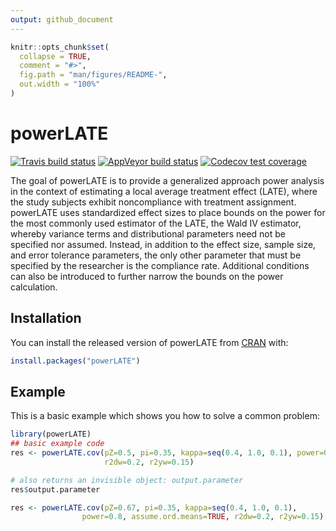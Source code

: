 ```yaml
---
output: github_document
---
```


<!-- README.md is generated from README.Rmd. Please edit that file -->

```r
knitr::opts_chunk$set(
  collapse = TRUE,
  comment = "#>",
  fig.path = "man/figures/README-",
  out.width = "100%"
)
```

# powerLATE

<!-- badges: start -->
[![Travis build status](https://travis-ci.com/EddieYang211/powerLATE.svg?branch=master)](https://travis-ci.com/EddieYang211/powerLATE)
[![AppVeyor build status](https://ci.appveyor.com/api/projects/status/github/EddieYang211/powerLATE?branch=master&svg=true)](https://ci.appveyor.com/project/EddieYang211/powerLATE)
[![Codecov test coverage](https://codecov.io/gh/EddieYang211/powerLATE/branch/master/graph/badge.svg)](https://codecov.io/gh/EddieYang211/powerLATE?branch=master)
<!-- badges: end -->

The goal of powerLATE is to provide a generalized approach power analysis in the context of estimating a local average treatment effect (LATE), where the study subjects exhibit noncompliance with treatment assignment. powerLATE uses standardized effect sizes to place bounds on the power for the most commonly used estimator of the LATE, the Wald IV estimator, whereby variance terms and distributional parameters need not be specified nor assumed. Instead, in addition to the effect size, sample size, and error tolerance parameters, the only other parameter that must be specified by the researcher is the compliance rate. Additional conditions can also be introduced to further narrow the bounds on the power calculation.

## Installation

You can install the released version of powerLATE from [CRAN](https://CRAN.R-project.org) with:

``` r
install.packages("powerLATE")
```

## Example

This is a basic example which shows you how to solve a common problem:

```r
library(powerLATE)
## basic example code
res <- powerLATE.cov(pZ=0.5, pi=0.35, kappa=seq(0.4, 1.0, 0.1), power=0.8,
                     r2dw=0.2, r2yw=0.15)

# also returns an invisible object: output.parameter
res$output.parameter

res <- powerLATE.cov(pZ=0.67, pi=0.35, kappa=seq(0.4, 1.0, 0.1), 
                power=0.8, assume.ord.means=TRUE, r2dw=0.2, r2yw=0.15)
```
